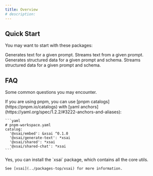 ```yaml
---
title: Overview
# description:
---
```


## Quick Start

You may want to start with these packages:

<Cards>
  <Card
    href="./generate/text"
    title="Generating Text"
  >
    Generates text for a given prompt.
  </Card>
    <Card
    href="./stream/text"
    title="Streaming Text"
  >
    Streams text from a given prompt.
  </Card>
    <Card
    href="./generate/object"
    title="Generating Structured Data"
  >
    Generates structured data for a given prompt and schema.
  </Card>
    <Card
    href="./stream/object"
    title="Streaming Structured Data"
  >
    Streams structured data for a given prompt and schema.
  </Card>
</Cards>

## FAQ

Some common questions you may encounter.


<Accordions>
  <Accordion title="There are too many packages for xsAI, how do I manage the versions?">
    If you are using pnpm, you can use [pnpm catalogs](https://pnpm.io/catalogs) with [yaml anchors](https://yaml.org/spec/1.2.2/#3222-anchors-and-aliases):

    ```yaml
    # pnpm-workspace.yaml
    catalog:
      '@xsai/embed': &xsai ^0.1.0
      '@xsai/generate-text': *xsai
      '@xsai/shared': *xsai
      '@xsai/shared-chat': *xsai
    ```
  </Accordion>
  <Accordion title="👆 Is there a simpler / workspace-less way?">
    Yes, you can install the `xsai` package, which contains all the core utils.

    See [xsai](../packages-top/xsai) for more information.
  </Accordion>
</Accordions>
